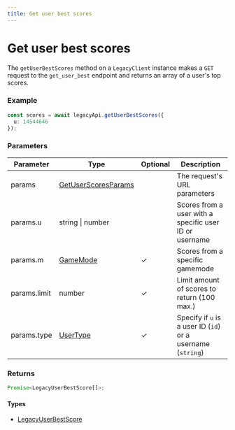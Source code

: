 ```yaml
---
title: Get user best scores
---
```


# Get user best scores

The `getUserBestScores` method on a `LegacyClient` instance makes a `GET` request to the `get_user_best` endpoint and returns an array of a user's top scores.

### Example

```ts
const scores = await legacyApi.getUserBestScores({
  u: 14544646
});
```

### Parameters

| Parameter    | Type                                                      | Optional | Description                                                 |
| ------------ | --------------------------------------------------------- | -------- | ----------------------------------------------------------- |
| params       | [GetUserScoresParams](/references/get-user-scores-params) |          | The request's URL parameters                                |
| params.u     | string \| number                                          |          | Scores from a user with a specific user ID or username      |
| params.m     | [GameMode](/references/game-mode)                         | ✓        | Scores from a specific gamemode                             |
| params.limit | number                                                    | ✓        | Limit amount of scores to return (100 max.)                 |
| params.type  | [UserType](/references/user-type)                         | ✓        | Specify if `u` is a user ID (`id`) or a username (`string`) |

### Returns

```ts
Promise<LegacyUserBestScore[]>;
```

#### Types

- [LegacyUserBestScore](/references/legacy-user-best-score)
